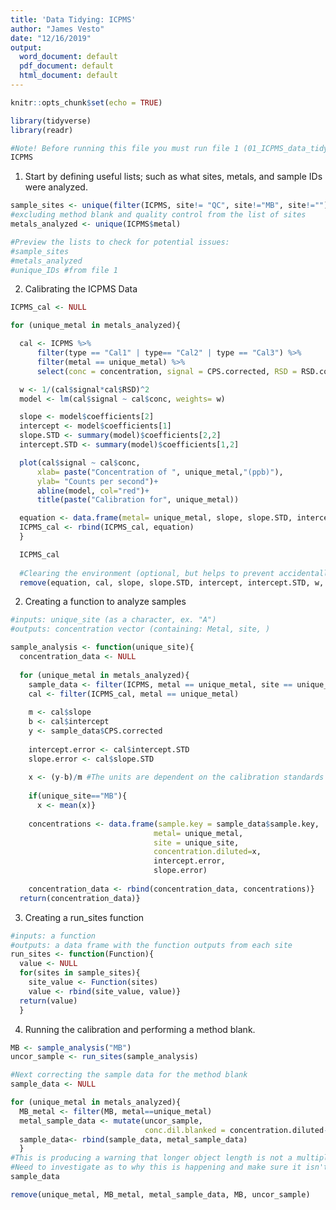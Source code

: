 ```yaml
---
title: 'Data Tidying: ICPMS'
author: "James Vesto"
date: "12/16/2019"
output:
  word_document: default
  pdf_document: default
  html_document: default
---
```


```r
knitr::opts_chunk$set(echo = TRUE)

library(tidyverse)
library(readr)
```

```r
#Note! Before running this file you must run file 1 (01_ICPMS_data_tidying.Rmd)
ICPMS
```

1) Start by defining useful lists; such as what sites, metals, and sample IDs were analyzed.

```r
sample_sites <- unique(filter(ICPMS, site!= "QC", site!="MB", site!="")$site)
#excluding method blank and quality control from the list of sites
metals_analyzed <- unique(ICPMS$metal)

#Preview the lists to check for potential issues:
#sample_sites
#metals_analyzed
#unique_IDs #from file 1
```

2) Calibrating the ICPMS Data

```r

ICPMS_cal <- NULL

for (unique_metal in metals_analyzed){

  cal <- ICPMS %>% 
      filter(type == "Cal1" | type== "Cal2" | type == "Cal3") %>% 
      filter(metal == unique_metal) %>%
      select(conc = concentration, signal = CPS.corrected, RSD = RSD.corrected) #(Kg/mL)

  w <- 1/(cal$signal*cal$RSD)^2 
  model <- lm(cal$signal ~ cal$conc, weights= w)

  slope <- model$coefficients[2]
  intercept <- model$coefficients[1]
  slope.STD <- summary(model)$coefficients[2,2]
  intercept.STD <- summary(model)$coefficients[1,2]

  plot(cal$signal ~ cal$conc,
      xlab= paste("Concentration of ", unique_metal,"(ppb)"),
      ylab= "Counts per second")+ 
      abline(model, col="red")+ 
      title(paste("Calibration for", unique_metal)) 

  equation <- data.frame(metal= unique_metal, slope, slope.STD, intercept, intercept.STD)
  ICPMS_cal <- rbind(ICPMS_cal, equation)
  }

  ICPMS_cal 
  
  #Clearing the environment (optional, but helps to prevent accidentally using the wrong object!)
  remove(equation, cal, slope, slope.STD, intercept, intercept.STD, w, model, unique_metal)
```

2) Creating a function to analyze samples
```r
#inputs: unique_site (as a character, ex. "A")
#outputs: concentration vector (containing: Metal, site, )

sample_analysis <- function(unique_site){
  concentration_data <- NULL
  
  for (unique_metal in metals_analyzed){
    sample_data <- filter(ICPMS, metal == unique_metal, site == unique_site) 
    cal <- filter(ICPMS_cal, metal == unique_metal) 
  
    m <- cal$slope 
    b <- cal$intercept 
    y <- sample_data$CPS.corrected
  
    intercept.error <- cal$intercept.STD
    slope.error <- cal$slope.STD
  
    x <- (y-b)/m #The units are dependent on the calibration standards (Kg/mL)
    
    if(unique_site=="MB"){
      x <- mean(x)}
  
    concentrations <- data.frame(sample.key = sample_data$sample.key,
                                metal= unique_metal,
                                site = unique_site,
                                concentration.diluted=x, 
                                intercept.error, 
                                slope.error)
    
    concentration_data <- rbind(concentration_data, concentrations)}
  return(concentration_data)}

```

3) Creating a run_sites function
```r
#inputs: a function
#outputs: a data frame with the function outputs from each site
run_sites <- function(Function){
  value <- NULL
  for(sites in sample_sites){
    site_value <- Function(sites)
    value <- rbind(site_value, value)}
  return(value)
  }
```

4) Running the calibration and performing a method blank.
```r
MB <- sample_analysis("MB")
uncor_sample <- run_sites(sample_analysis)

#Next correcting the sample data for the method blank
sample_data <- NULL

for (unique_metal in metals_analyzed){
  MB_metal <- filter(MB, metal==unique_metal)
  metal_sample_data <- mutate(uncor_sample, 
                              conc.dil.blanked = concentration.diluted-MB$concentration.diluted)
  sample_data<- rbind(sample_data, metal_sample_data)
  }
#This is producing a warning that longer object length is not a multiple of shorter object length!
#Need to investigate as to why this is happening and make sure it isn't affecting the results!
sample_data

remove(unique_metal, MB_metal, metal_sample_data, MB, uncor_sample)
```
